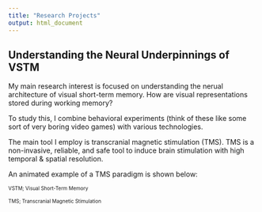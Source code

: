 ```yaml
---
title: "Research Projects"
output: html_document
---
```


## Understanding the Neural Underpinnings of VSTM
My main research interest is focused on understanding the nerual architecture of visual short-term memory. How are visual representations stored during working memory?

To study this, I combine behavioral experiments (think of these like some sort of very boring video games) with various technologies. 

The main tool I employ is transcranial magnetic stimulation (TMS). TMS is a non-invasive, reliable, and safe tool to induce brain stimulation with high temporal & spatial resolution.

An animated example of a TMS paradigm is shown below:

<put awesome gif here>



<font size="1"> VSTM; Visual Short-Term Memory

<font size="1"> TMS; Transcranial Magnetic Stimulation